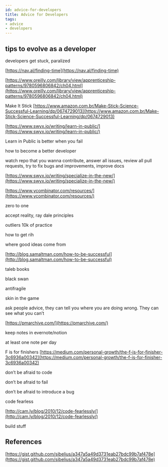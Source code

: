 ```yaml
---
id: advice-for-developers
title: Advice for Developers
tags:
- advice
- developers
---
```



## tips to evolve as a developer

developers get stuck, paralized

[https://nav.al/finding-time](https://nav.al/finding-time)

[https://www.oreilly.com/library/view/apprenticeship-patterns/9780596806842/ch04.html](https://www.oreilly.com/library/view/apprenticeship-patterns/9780596806842/ch04.html)

Make It Stick [https://www.amazon.com.br/Make-Stick-Science-Successful-Learning/dp/0674729013](https://www.amazon.com.br/Make-Stick-Science-Successful-Learning/dp/0674729013)

[https://www.swyx.io/writing/learn-in-public/](https://www.swyx.io/writing/learn-in-public/)

Learn in Public is better when you fail 

<Embed url="https://twitter.com/sseraphini/status/1235325086099529728" />

how to become a better developer

<Embed url="https://twitter.com/sseraphini/status/1125758446563934208" />

watch repo that you wanna contribute, answer all issues, review all pull requests, try to fix bugs and improvements, improve docs

[https://www.swyx.io/writing/specialize-in-the-new/](https://www.swyx.io/writing/specialize-in-the-new/)

[https://www.ycombinator.com/resources/](https://www.ycombinator.com/resources/)

zero to one

accept reality, ray dale principles

outliers 10k of practice

how to get rih
<Embed url="https://twitter.com/naval/status/1002103360646823936" />

where good ideas come from

[http://blog.samaltman.com/how-to-be-successful](http://blog.samaltman.com/how-to-be-successful)

taleb books

black swan

antifragile

skin in the game

ask people advice, they can tell you where you are doing wrong. They can see what you can’t

[https://pmarchive.com/](https://pmarchive.com/)

keep notes in evernote/notion

at least one note per day

F is for finishers
[https://medium.com/personal-growth/the-f-is-for-finisher-3c6936a00342](https://medium.com/personal-growth/the-f-is-for-finisher-3c6936a00342)

don’t be afraid to code

don’t be afraid to fail

don’t be afraid to introduce a bug

code fearless

[http://cam.ly/blog/2010/12/code-fearlessly/](http://cam.ly/blog/2010/12/code-fearlessly/)

build stuff

## References

[https://gist.github.com/sibelius/a347a5a49d3731eab27bdc99b7af478e](https://gist.github.com/sibelius/a347a5a49d3731eab27bdc99b7af478e)